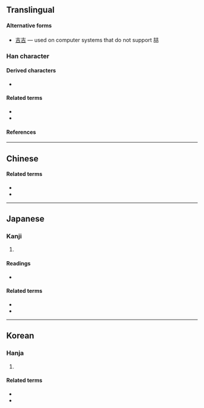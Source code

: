 {{also|吉}}
{{character info}}
==Translingual==

====Alternative forms====
* {{qualifier|non-standard}} [[吉吉]] &mdash; used on computer systems that do not support 喆

===Han character===
{{Han char|rn=30|rad=口|as=09|sn=12|four=|canj=GRGR|ids=⿰吉吉}}

====Derived characters====
* {{l|mul|[[𠽻]], [[𪝦]], [[𭹶]], [[𮃭]], [[𧑱]], [[𧑭]], [[𫬔]], [[嚞]]}}

====Related terms====
* {{l|mul|吉吉}}
* {{l|mul|吉}}

====References====
{{Han ref|kx=0197.260|dkj=03908|dj=0419.040|hdz=10648.110|uh=5586}}

----

==Chinese==
{{zh-forms|t=吉吉}}
{{zh-see|哲|v}}

====Related terms====
* {{zh-l|吉吉}}
* {{zh-l|吉}}

----

==Japanese==
{{ja-kanjitab|[[吉]][[吉]]}}

===Kanji===
{{ja-kanji|grade=|rs=口09}}

# {{rfdef|ja|sort=口09}}

====Readings====
* {{ja-readings|on=てつ|kun=}}

====Related terms====
* {{ja-l|吉吉}}
* {{ja-l|吉}}

----

==Korean==
{{ko-hanjatab|[[吉]][[吉]]}}

===Hanja===
{{ko-hanja|철}}

# {{rfdef|ko|sort=口09}}

====Related terms====
* {{l|ko|吉吉}}
* {{l|ko|吉}}